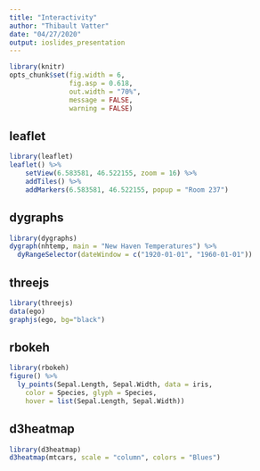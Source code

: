 ```yaml
---
title: "Interactivity"
author: "Thibault Vatter"
date: "04/27/2020"
output: ioslides_presentation
---
```


```r
library(knitr)
opts_chunk$set(fig.width = 6, 
               fig.asp = 0.618,
               out.width = "70%",
               message = FALSE,
               warning = FALSE)
```

## leaflet

```r
library(leaflet)
leaflet() %>%
    setView(6.583581, 46.522155, zoom = 16) %>% 
    addTiles() %>%
    addMarkers(6.583581, 46.522155, popup = "Room 237") 
```

## dygraphs

```r
library(dygraphs)
dygraph(nhtemp, main = "New Haven Temperatures") %>% 
  dyRangeSelector(dateWindow = c("1920-01-01", "1960-01-01"))
```

## threejs

```r
library(threejs)
data(ego)
graphjs(ego, bg="black")
```

## rbokeh

```r
library(rbokeh)
figure() %>%
  ly_points(Sepal.Length, Sepal.Width, data = iris,
    color = Species, glyph = Species,
    hover = list(Sepal.Length, Sepal.Width))
```

## d3heatmap

```r
library(d3heatmap)
d3heatmap(mtcars, scale = "column", colors = "Blues")
```

